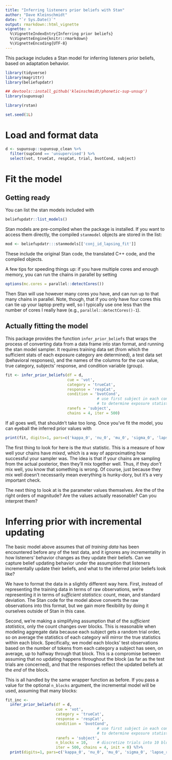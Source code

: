 ```yaml
---
title: "Inferring listeners prior beliefs with Stan"
author: "Dave Kleinschmidt"
date: "`r Sys.Date()`"
output: rmarkdown::html_vignette
vignette: >
  %\VignetteIndexEntry{Inferring prior beliefs}
  %\VignetteEngine{knitr::rmarkdown}
  %\VignetteEncoding{UTF-8}
---
```


This package includes a Stan model for inferring listeners prior beliefs, based on adaptation behavior.

```r

library(tidyverse)
library(magrittr)
library(beliefupdatr)

## devtools::install_github('kleinschmidt/phonetic-sup-unsup')
library(supunsup)

library(rstan)

set.seed(1L)

```

# Load and format data

```r

d <- supunsup::supunsup_clean %>%
  filter(supCond == 'unsupervised') %>%
  select(vot, trueCat, respCat, trial, bvotCond, subject)

```

# Fit the model

## Getting ready

You can list the stan models included with

```r
beliefupdatr::list_models()
```

Stan models are pre-compiled when the package is installed.  If you want to access them directly, the compiled `stanmodel` objects are stored in the list:

```r
mod <- beliefupdatr:::stanmodels[['conj_id_lapsing_fit']]
```

These include the original Stan code, the translated C++ code, and the compiled objects.

A few tips for speeding things up: if you have multiple cores and enough memory, you can run the chains in parallel by setting

```r
options(mc.cores = parallel::detectCores())
```

Then Stan will use however many cores you have, and can run up to that many chains in parallel.  Note, though, that if you only have four cores this can tie up your laptop pretty well, so I typically use one less than the number of cores I really have (e.g., `parallel::detectCores()-1`).

## Actually fitting the model

This package provides the function `infer_prior_beliefs` that wraps the process of converting data from a data frame into stan format, and running the stan model sampler.  It requires training data set (from which the sufficient stats of each exposure category are determined), a test data set (behavioral responses), and the names of the columns for the cue value, true category, subjects' response, and condition variable (group).

```r

fit <- infer_prior_beliefs(df = d,
                           cue = 'vot',
                           category = 'trueCat',
                           response = 'respCat',
                           condition = 'bvotCond',
                                        # use first subject in each condition
                                        # to determine exposure statistics:
                           ranefs = 'subject',
                           chains = 4, iter = 500)

```

If all goes well, that shouldn't take too long.  Once you've fit the model, you can eyeball the inferred prior values with

```r
print(fit, digits=1, pars=c('kappa_0', 'nu_0', 'mu_0', 'sigma_0', 'lapse_rate'))
```

The first thing to look for here is the `Rhat` statistic.  This is a measure of how well your chains have _mixed_, which is a way of approximating how successful your sampler was.  The idea is that if your chains are sampling from the actual posterior, then they'll mix together well.  Thus, if they _don't_ mix well, you know that something is wrong.  Of course, just because they mix well doesn't necessarily mean everything is hunky-dory, but it's a very important check.

The next thing to look at is the parameter values themselves.  Are the of the right orders of magnitude?  Are the values actually reasonable?  Can you interpret them?


# Inferring prior with incremental updating

The basic model above assumes that _all training data_ has been encountered
before any of the test data, and it ignores any incrementality in how listeners'
behavior changes as they update their beliefs.  Can we capture belief updating
behavior under the assumption that listeners incrementally update their beliefs,
and what to the inferred prior beliefs look like?

We have to format the data in a slightly different way here.  First, instead of
representing the training data in terms of raw observations, we're representing
it in terms of _sufficient statistics_: count, mean, and standard deviation.
The Stan code for the model above converts the raw observations into this
format, but we gain more flexibility by doing it ourselves outside of Stan in
this case.

Second, we're making a simplifying assumption that of the _sufficient
statistics_, only the count changes over blocks.  This is reasonable when
modeling aggregate data because each subject gets a random trial order, so on
average the statistics of each category will mirror the true statistics within
each block.  Specifically, we model each blocks' test observations based on the
number of tokens from each category a subject has seen, on average, up to
halfway through that block.  This is a compromise between assuming that no
updating happens throughout the block (as far as the test trials are concerned),
and that the responses reflect the updated beliefs at the _end_ of the block.

This is all handled by the same wrapper function as before.  If you pass a value
for the optional `n_blocks` argument, the incremental model will be used,
assuming that many blocks:

```r

fit_inc <-
  infer_prior_beliefs(df = d,
                      cue = 'vot',
                      category = 'trueCat',
                      response = 'respCat',
                      condition = 'bvotCond',
                                        # use first subject in each condition
                                        # to determine exposure statistics:
                      ranefs = 'subject',
                      n_blocks = 10,    # discretize trials into 10 blocks
                      iter = 500, chains = 4, init = 0) %T>%
  print(digits=1, pars=c('kappa_0', 'nu_0', 'mu_0', 'sigma_0', 'lapse_rate'))


```
